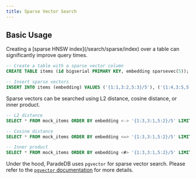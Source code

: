 ```yaml
---
title: Sparse Vector Search
---
```


## Basic Usage

<Note>
  Creating a [sparse HNSW index](/search/sparse/index) over a table can
  significantly improve query times.
</Note>

```sql
-- Create a table with a sparse vector column
CREATE TABLE items (id bigserial PRIMARY KEY, embedding sparsevec(5));

-- Insert sparse vectors
INSERT INTO items (embedding) VALUES ('{1:1,3:2,5:3}/5'), ('{1:4,3:5,5:6}/5');
```

Sparse vectors can be searched using L2 distance, cosine distance, or inner product.

```sql
-- L2 distance
SELECT * FROM mock_items ORDER BY embedding <-> '{1:3,3:1,5:2}/5' LIMIT 5;

-- Cosine distance
SELECT * FROM mock_items ORDER BY embedding <=> '{1:3,3:1,5:2}/5' LIMIT 5;

-- Inner product
SELECT * FROM mock_items ORDER BY embedding <#> '{1:3,3:1,5:2}/5' LIMIT 5;
```

Under the hood, ParadeDB uses `pgvector` for sparse vector search. Please refer to the [`pgvector` documentation](https://github.com/pgvector/pgvector?tab=readme-ov-file#sparse-vectors) for more details.
